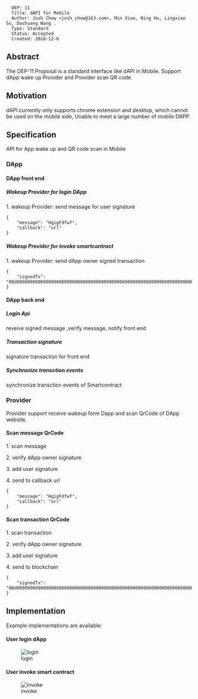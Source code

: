 <pre>
  OEP: 11
  Title: dAPI for Mobile
  Author: Josh Chow <josh_chow@163.com>, Min Xiao, Ning Hu, Lingxiao Su, Dashuang Wang .
  Type: Standard
  Status: Accepted
  Created: 2018-12-6
</pre>

==Abstract==
The OEP-11 Proposal is a standard interface like dAPI in Mobile. Support dApp wake up Provider and Provider scan QR code.

==Motivation==
dAPI currently only supports chrome extension and desktop, which cannot be used on the mobile side, Unable to meet a large number of mobile DAPP.

==Specification==

API for App wake up and QR code scan in Mobile

=== DApp ===

==== DApp front end ====

=====Wakeup Provider for login DApp =====

1. wakeup Provider: send message for user signature

<pre>
{
	"message": "HgigFdfwf",
	"callback": "url"
}
</pre>

=====Wakeup Provider for invoke smartcontract=====

1. wakeup Provider: send dApp owner signed transaction

<pre>
{
	"signedTx": "00d000000000000000000000000000000000000000000000000000000000000000000000000000000000140000000000000000000000000000000000000004010b506172616d436f6e66696703312e300d4f6e746f6c6f6779205465616d0e636f6e74616374406f6e742e696f2b436861696e20476c6f62616c20456e7669726f6e6d656e74205661726961626c6573204d616e61676572200000"
}
</pre>



==== DApp back end ====

===== Login Api =====

reveive signed message ,verify message, notify front end

=====  Transaction signature=====

signature transaction for front end

===== Synchronize transction events =====

synchronize transction events of Smartcontract



=== Provider ===

Provider support receive wakeup form Dapp and scan QrCode of DApp website.

====Scan message QrCode====

1. scan message

2. verify dApp owner signature

3. add user signature

4. send to callback url


<pre>
{
	"message": "HgigFdfwf",
	"callback": "url"
}
</pre>

====Scan transaction QrCode====

1. scan transaction

2. verify dApp owner signature

3. add user signature

4. send to blockchain

<pre>
{
	"signedTx": "00d000000000000000000000000000000000000000000000000000000000000000000000000000000000140000000000000000000000000000000000000004010b506172616d436f6e66696703312e300d4f6e746f6c6f6779205465616d0e636f6e74616374406f6e742e696f2b436861696e20476c6f62616c20456e7669726f6e6d656e74205661726961626c6573204d616e61676572200000"
}
</pre>



==Implementation==
Example implementations are available:






==== User login dApp ====

[[Image:login.png|login]]

==== User invoke smart contract ====

[[Image:invoke.png|invoke]]